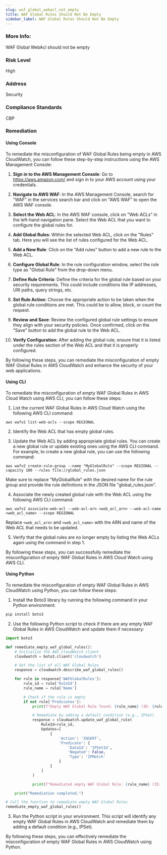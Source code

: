 ```yaml
---
slug: waf_global_webacl_not_empty
title: WAF Global Rules Should Not Be Empty
sidebar_label: WAF Global Rules Should Not Be Empty
---
```


### More Info:

WAF Global WebAcl should not be empty

### Risk Level

High

### Address

Security

### Compliance Standards

CBP

### Remediation

#### Using Console

To remediate the misconfiguration of WAF Global Rules being empty in AWS CloudWatch, you can follow these step-by-step instructions using the AWS Management Console:

1. **Sign in to the AWS Management Console**: Go to https://aws.amazon.com/ and sign in to your AWS account using your credentials.

2. **Navigate to AWS WAF**: In the AWS Management Console, search for "WAF" in the services search bar and click on "AWS WAF" to open the AWS WAF console.

3. **Select the Web ACL**: In the AWS WAF console, click on "Web ACLs" in the left-hand navigation pane. Select the Web ACL that you want to configure the global rules for.

4. **Add Global Rules**: Within the selected Web ACL, click on the "Rules" tab. Here you will see the list of rules configured for the Web ACL.

5. **Add a New Rule**: Click on the "Add rules" button to add a new rule to the Web ACL.

6. **Configure Global Rule**: In the rule configuration window, select the rule type as "Global Rule" from the drop-down menu.

7. **Define Rule Criteria**: Define the criteria for the global rule based on your security requirements. This could include conditions like IP addresses, URI paths, query strings, etc.

8. **Set Rule Action**: Choose the appropriate action to be taken when the global rule conditions are met. This could be to allow, block, or count the request.

9. **Review and Save**: Review the configured global rule settings to ensure they align with your security policies. Once confirmed, click on the "Save" button to add the global rule to the Web ACL.

10. **Verify Configuration**: After adding the global rule, ensure that it is listed under the rules section of the Web ACL and that it is properly configured.

By following these steps, you can remediate the misconfiguration of empty WAF Global Rules in AWS CloudWatch and enhance the security of your web applications.

#### Using CLI

To remediate the misconfiguration of empty WAF Global Rules in AWS Cloud Watch using AWS CLI, you can follow these steps:

1. List the current WAF Global Rules in AWS Cloud Watch using the following AWS CLI command:
```
aws wafv2 list-web-acls --scope REGIONAL
```

2. Identify the Web ACL that has empty global rules.

3. Update the Web ACL by adding appropriate global rules. You can create a new global rule or update existing ones using the AWS CLI command. For example, to create a new global rule, you can use the following command:

```
aws wafv2 create-rule-group --name "MyGlobalRule" --scope REGIONAL --capacity 100 --rules file://global_rules.json
```

Make sure to replace "MyGlobalRule" with the desired name for the rule group and provide the rule definitions in the JSON file "global_rules.json".

4. Associate the newly created global rule with the Web ACL using the following AWS CLI command:

```
aws wafv2 associate-web-acl --web-acl-arn <web_acl_arn> --web-acl-name <web_acl_name> --scope REGIONAL
```

Replace `<web_acl_arn>` and `<web_acl_name>` with the ARN and name of the Web ACL that needs to be updated.

5. Verify that the global rules are no longer empty by listing the Web ACLs again using the command in step 1.

By following these steps, you can successfully remediate the misconfiguration of empty WAF Global Rules in AWS Cloud Watch using AWS CLI.

#### Using Python

To remediate the misconfiguration of empty WAF Global Rules in AWS CloudWatch using Python, you can follow these steps:

1. Install the Boto3 library by running the following command in your Python environment:
```bash
pip install boto3
```

2. Use the following Python script to check if there are any empty WAF Global Rules in AWS CloudWatch and update them if necessary:

```python
import boto3

def remediate_empty_waf_global_rules():
    # Initialize the AWS CloudWatch client
    cloudwatch = boto3.client('cloudwatch')

    # Get the list of all WAF Global Rules
    response = cloudwatch.describe_waf_global_rules()

    for rule in response['WAFGlobalRules']:
        rule_id = rule['RuleId']
        rule_name = rule['Name']

        # Check if the rule is empty
        if not rule['Predicates']:
            print(f"Empty WAF Global Rule found: {rule_name} (ID: {rule_id})")

            # Remediate by adding a default condition (e.g., IPSet)
            response = cloudwatch.update_waf_global_rule(
                RuleId=rule_id,
                Updates=[
                    {
                        'Action': 'INSERT',
                        'Predicate': {
                            'DataId': 'IPSetId',
                            'Negated': False,
                            'Type': 'IPMatch'
                        }
                    }
                ]
            )

            print(f"Remediated empty WAF Global Rule: {rule_name} (ID: {rule_id})")

    print("Remediation completed.")

# Call the function to remediate empty WAF Global Rules
remediate_empty_waf_global_rules()
```

3. Run the Python script in your environment. This script will identify any empty WAF Global Rules in AWS CloudWatch and remediate them by adding a default condition (e.g., IPSet).

By following these steps, you can effectively remediate the misconfiguration of empty WAF Global Rules in AWS CloudWatch using Python.



